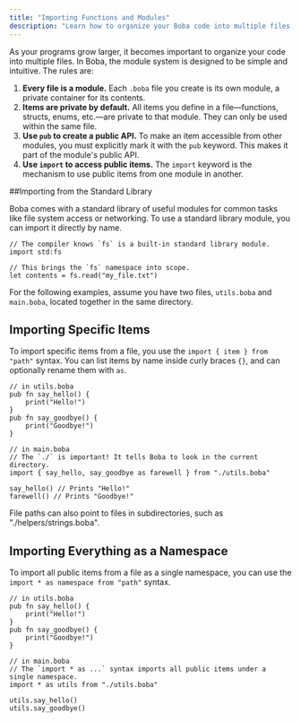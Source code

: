 ```yaml
---
title: "Importing Functions and Modules"
description: "Learn how to organize your Boba code into multiple files and share code between them using the `import` keyword."
---
```


As your programs grow larger, it becomes important to organize your code into multiple files. In Boba, the module system is designed to be simple and intuitive. The rules are:

1.  **Every file is a module.** Each `.boba` file you create is its own module, a private container for its contents.
2.  **Items are private by default.** All items you define in a file—functions, structs, enums, etc.—are private to that module. They can only be used within the same file.
3.  **Use `pub` to create a public API.** To make an item accessible from other modules, you must explicitly mark it with the `pub` keyword. This makes it part of the module's public API.
4.  **Use `import` to access public items.** The `import` keyword is the mechanism to use public items from one module in another.

##Importing from the Standard Library

Boba comes with a standard library of useful modules for common tasks like file system access or networking. To use a standard library module, you can import it directly by name.

```boba
// The compiler knows `fs` is a built-in standard library module.
import std:fs

// This brings the `fs` namespace into scope.
let contents = fs.read("my_file.txt")
```

For the following examples, assume you have two files, `utils.boba` and `main.boba`, located together in the same directory.

## Importing Specific Items

To import specific items from a file, you use the `import { item } from "path"` syntax. You can list items by name inside curly braces `{}`, and can optionally rename them with `as`.

```boba
// in utils.boba
pub fn say_hello() {
    print("Hello!")
}
pub fn say_goodbye() {
    print("Goodbye!")
}

// in main.boba
// The `./` is important! It tells Boba to look in the current directory.
import { say_hello, say_goodbye as farewell } from "./utils.boba"

say_hello() // Prints "Hello!"
farewell() // Prints "Goodbye!"
```

File paths can also point to files in subdirectories, such as "./helpers/strings.boba".

## Importing Everything as a Namespace

To import all public items from a file as a single namespace, you can use the `import * as namespace from "path"` syntax.

```boba
// in utils.boba
pub fn say_hello() {
    print("Hello!")
}
pub fn say_goodbye() {
    print("Goodbye!")
}

// in main.boba
// The `import * as ...` syntax imports all public items under a single namespace.
import * as utils from "./utils.boba"

utils.say_hello()
utils.say_goodbye()
```
